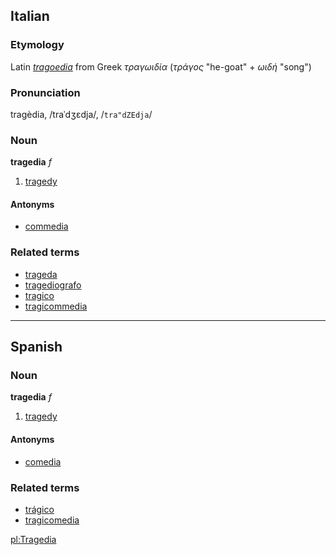 ==Italian==
===Etymology===
Latin ''[[tragoedia]]'' from Greek ''τραγωιδία'' (''τράγος'' "he-goat" + ''ωιδή'' "song")
===Pronunciation===
tragèdia, /traˈdʒɛdja/, /<tt>tra"dZEdja</tt>/
===Noun===
'''tragedia''' ''f''

# [[tragedy]]

====Antonyms====
*[[commedia]]

===Related terms===
*[[trageda]]
*[[tragediografo]]
*[[tragico]]
*[[tragicommedia]]

----

==Spanish==
===Noun===
'''tragedia''' ''f''

# [[tragedy]]

====Antonyms====
*[[comedia]]

===Related terms===
*[[trágico]]
*[[tragicomedia]]

[[pl:Tragedia]]